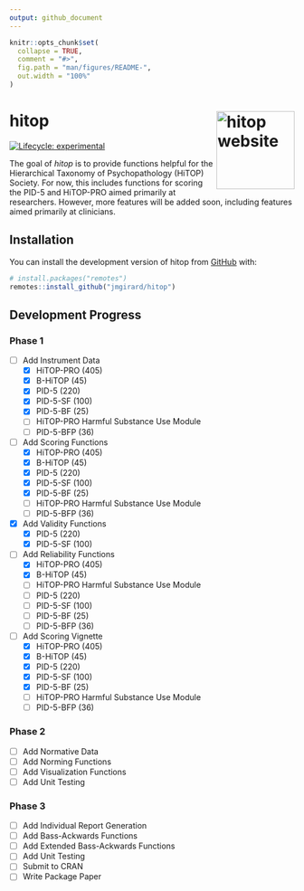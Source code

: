```yaml
---
output: github_document
---
```


<!-- README.md is generated from README.Rmd. Please edit that file -->
```r
knitr::opts_chunk$set(
  collapse = TRUE,
  comment = "#>",
  fig.path = "man/figures/README-",
  out.width = "100%"
)
```

# hitop <a href="https://jmgirard.github.io/hitop/"><img src="man/figures/logo.png" align="right" height="138" alt="hitop website" /></a>

<!-- badges: start --> [![Lifecycle:
experimental](https://img.shields.io/badge/lifecycle-experimental-orange.svg)](https://lifecycle.r-lib.org/articles/stages.html#experimental)
<!-- badges: end -->

The goal of *hitop* is to provide functions helpful for the Hierarchical
Taxonomy of Psychopathology (HiTOP) Society. For now, this includes functions
for scoring the PID-5 and HiTOP-PRO aimed primarily at researchers. However,
more features will be added soon, including features aimed primarily at
clinicians.

## Installation

You can install the development version of hitop from
[GitHub](https://github.com/) with:

``` r
# install.packages("remotes")
remotes::install_github("jmgirard/hitop")
```

## Development Progress

### Phase 1

- [ ] Add Instrument Data
  - [x] HiTOP-PRO (405)
  - [x] B-HiTOP (45)
  - [x] PID-5 (220)
  - [x] PID-5-SF (100)
  - [x] PID-5-BF (25)
  - [ ] HiTOP-PRO Harmful Substance Use Module
  - [ ] PID-5-BFP (36)
- [ ] Add Scoring Functions
  - [x] HiTOP-PRO (405)
  - [x] B-HiTOP (45)
  - [x] PID-5 (220)
  - [x] PID-5-SF (100)
  - [x] PID-5-BF (25)
  - [ ] HiTOP-PRO Harmful Substance Use Module
  - [ ] PID-5-BFP (36)
- [x] Add Validity Functions
  - [x] PID-5 (220)
  - [x] PID-5-SF (100)
- [ ] Add Reliability Functions
  - [x] HiTOP-PRO (405)
  - [x] B-HiTOP (45)
  - [ ] HiTOP-PRO Harmful Substance Use Module
  - [ ] PID-5 (220)
  - [ ] PID-5-SF (100)
  - [ ] PID-5-BF (25)
  - [ ] PID-5-BFP (36)
- [ ] Add Scoring Vignette
  - [x] HiTOP-PRO (405)
  - [x] B-HiTOP (45)
  - [x] PID-5 (220)
  - [x] PID-5-SF (100)
  - [x] PID-5-BF (25)
  - [ ] HiTOP-PRO Harmful Substance Use Module
  - [ ] PID-5-BFP (36)

### Phase 2

- [ ] Add Normative Data
- [ ] Add Norming Functions
- [ ] Add Visualization Functions
- [ ] Add Unit Testing

### Phase 3

- [ ] Add Individual Report Generation
- [ ] Add Bass-Ackwards Functions
- [ ] Add Extended Bass-Ackwards Functions
- [ ] Add Unit Testing
- [ ] Submit to CRAN
- [ ] Write Package Paper
